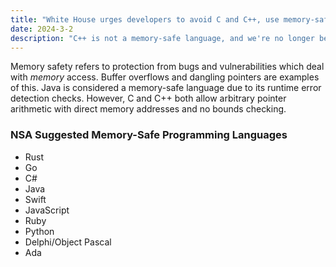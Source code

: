 ```yaml
---
title: "White House urges developers to avoid C and C++, use memory-safe' programming languages"
date: 2024-3-2
description: "C++ is not a memory-safe language, and we're no longer being forced to use it."
---
```


Memory safety refers to protection from bugs and vulnerabilities which deal with *memory* access. Buffer overflows and dangling pointers are examples of this. Java is considered a memory-safe language due to its runtime error detection checks. However, C and C++ both allow arbitrary pointer arithmetic with direct memory addresses and no bounds checking.

### NSA Suggested Memory-Safe Programming Languages

- Rust
- Go
- C#
- Java
- Swift
- JavaScript
- Ruby
- Python
- Delphi/Object Pascal
- Ada
